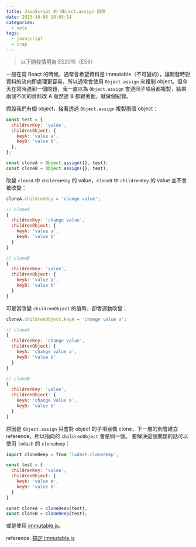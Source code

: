 ```yaml
---
title: JavaScript 的 Object.assign 陷阱
date: 2015-10-06 18:05:14
categories:
  - note
tags:
  - javascript
  - trap
---
```


> 以下開發情境為 ES2015（ES6）

一般在寫 React 的時候，通常會希望資料是 immutable（不可變的），讓開發時對資料的流向即處理更容易，所以通常會使用 `Object.assign` 來複制 object。但今天在寫時遇到一個問題，我一直以為 `Object.assign` 會連同子項目都複製，結果兩個不同的資料改 A 竟然連 B 都跟著動，就做個紀錄。

<!-- more -->

假設我們有個 object，接著透過 `Object.assign` 複製兩個 object：

```js
const test = {
  childrenKey: 'value',
  childrenObject: {
    keyA: 'value a',
    keyB: 'value b',
  },
};

const cloneA = Object.assign({}, test);
const cloneB = Object.assign({}, test);
```

改變 `cloneA` 中 `childrenKey` 的 value，`cloneB` 中 `childrenKey` 的 value 並不會被改變：

```js
cloneA.childrenKey = 'change value';

// cloneA
{
  childrenKey: 'change value',
  childrenObject: {
    keyA: 'value a',
    keyB: 'value b'
  }
}

// cloneB
{
  childrenKey: 'value',
  childrenObject: {
    keyA: 'value a',
    keyB: 'value b'
  }
}
```

可是當改變 `childrenObject` 的值時，卻會連動改變：

```js
cloneA.childrenObject.keyA = 'change value a';

// cloneA
{
  childrenKey: 'change value',
  childrenObject: {
    keyA: 'change value a',
    keyB: 'value b'
  }
}

// cloneB
{
  childrenKey: 'value',
  childrenObject: {
    keyA: 'change value a',
    keyB: 'value b'
  }
}
```

原因是 `Object.assign` 只會對 object 的子項目做 clone，下一層的則會建立 reference，所以指向的 `childrenObject` 會是同一個。
要解決這個問題的話可以使用 `lodash` 的 `clonedeep`：

```js
import cloneDeep = from 'lodash.clonedeep';

const test = {
  childrenKey: 'value',
  childrenObject: {
    keyA: 'value a',
    keyB: 'value b'
  }
}

const cloneA = cloneDeep(test);
const cloneB = cloneDeep(test);
```

或是使用 [immutable.js](https://facebook.github.io/immutable-js/)。

reference: [搞定 immutable.js](http://boke.io/immutable-js/)
